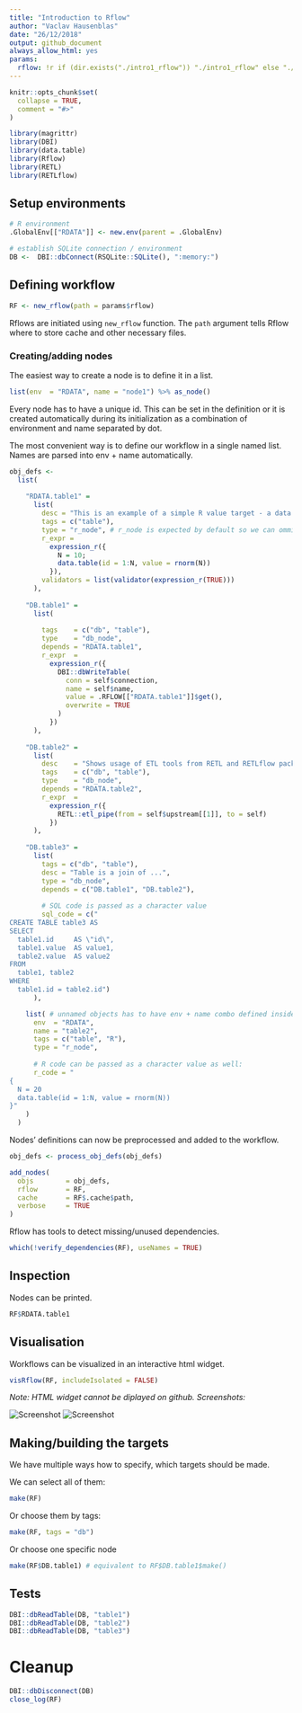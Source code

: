 ```yaml
---
title: "Introduction to Rflow"
author: "Vaclav Hausenblas"
date: "26/12/2018"
output: github_document
always_allow_html: yes
params:
  rflow: !r if (dir.exists("./intro1_rflow")) "./intro1_rflow" else "./examples/intro1/intro1_rflow"
---
```


```r
knitr::opts_chunk$set(
  collapse = TRUE,
  comment = "#>"
)
```



```r
library(magrittr)
library(DBI)
library(data.table)
library(Rflow)
library(RETL)
library(RETLflow)
```


## Setup environments

```r
# R environment
.GlobalEnv[["RDATA"]] <- new.env(parent = .GlobalEnv)

# establish SQLite connection / environment
DB <-  DBI::dbConnect(RSQLite::SQLite(), ":memory:")
```


## Defining workflow

```r
RF <- new_rflow(path = params$rflow)
```

Rflows are initiated using `new_rflow` function. The `path` argument tells Rflow where to store cache and other necessary files. 

### Creating/adding nodes

The easiest way to create a node is to define it in a list.

```r
list(env  = "RDATA", name = "node1") %>% as_node()
```

Every node has to have a unique id. This can be set in the definition or it is created automatically during its initialization as a combination of environment and name separated by dot.

The most convenient way is to define our workflow in a single named list. Names are parsed into env + name automatically.

```r
obj_defs <- 
  list(
    
    "RDATA.table1" =
      list(
        desc = "This is an example of a simple R value target - a data.table with one key and one column of random values",
        tags = c("table"),
        type = "r_node", # r_node is expected by default so we can ommit that when defining R nodes
        r_expr =
          expression_r({
            N = 10; 
            data.table(id = 1:N, value = rnorm(N))
          }),
        validators = list(validator(expression_r(TRUE)))
      ), 
    
    "DB.table1" = 
      list(
        
        tags    = c("db", "table"),
        type    = "db_node",
        depends = "RDATA.table1",
        r_expr  = 
          expression_r({
            DBI::dbWriteTable(
              conn = self$connection, 
              name = self$name, 
              value = .RFLOW[["RDATA.table1"]]$get(), 
              overwrite = TRUE
            )
          })
      ), 
    
    "DB.table2" = 
      list(
        desc    = "Shows usage of ETL tools from RETL and RETLflow packages",
        tags    = c("db", "table"),
        type    = "db_node",
        depends = "RDATA.table2",
        r_expr  = 
          expression_r({
            RETL::etl_pipe(from = self$upstream[[1]], to = self)
          })
      ), 
    
    "DB.table3" = 
      list(
        tags = c("db", "table"),
        desc = "Table is a join of ...",
        type = "db_node",
        depends = c("DB.table1", "DB.table2"),
        
        # SQL code is passed as a character value
        sql_code = c("
CREATE TABLE table3 AS
SELECT
  table1.id     AS \"id\",
  table1.value  AS value1,
  table2.value  AS value2
FROM 
  table1, table2
WHERE 
  table1.id = table2.id")
      ),

    list( # unnamed objects has to have env + name combo defined inside
      env  = "RDATA",
      name = "table2",
      tags = c("table", "R"),
      type = "r_node",
      
      # R code can be passed as a character value as well:
      r_code = "
{
  N = 20
  data.table(id = 1:N, value = rnorm(N))
}"
    )
  )
```

Nodes' definitions can now be preprocessed and added to the workflow.

```r
obj_defs <- process_obj_defs(obj_defs)

add_nodes(
  objs        = obj_defs,
  rflow       = RF,
  cache       = RF$.cache$path,
  verbose     = TRUE
)

```


Rflow has tools to detect missing/unused dependencies.

```r
which(!verify_dependencies(RF), useNames = TRUE)
```


## Inspection

Nodes can be printed.

```r
RF$RDATA.table1
```


## Visualisation

Workflows can be visualized in an interactive html widget.

```r
visRflow(RF, includeIsolated = FALSE)
```

*Note: HTML widget cannot be diplayed on github. Screenshots:*

![Screenshot](Screenshot_1.png "Screenshot 1")
![Screenshot](Screenshot_2.png "Screenshot 1")

## Making/building the targets


We have multiple ways how to specify, which targets should be made. 


We can select all of them: 

```r
make(RF)
```


Or choose them by tags:

```r
make(RF, tags = "db")
```


Or choose one specific node

```r
make(RF$DB.table1) # equivalent to RF$DB.table1$make()
```


## Tests

```r
DBI::dbReadTable(DB, "table1")
DBI::dbReadTable(DB, "table2")
DBI::dbReadTable(DB, "table3")
```



# Cleanup

```r
DBI::dbDisconnect(DB)
close_log(RF)
```

